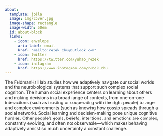 ```yaml
---
about: 
  template: jolla
  image: img/cover.jpg
  image-shape: rectangle
  image-width: 50em
  id: about-block
  links:
    - icon: envelope
      aria-label: email
      href: "mailto:rezek_zhu@outlook.com"  
    - icon: twitter
      href: https://twitter.com/yuhao_rezek
    - icon: instagram
      href: https://www.instagram.com/rezek_zhu
---
```


The FeldmanHall lab studies how we adaptively navigate our social worlds and the neurobiological systems that support such complex social cognition. The human social experience centers on learning about others and making decisions in a broad range of contexts, from one-on-one interactions (such as trusting or cooperating with the right people) to large and complex environments (such as knowing how gossip spreads through a social network). Social learning and decision-making pose unique cognitive hurdles. Other people’s goals, beliefs, intentions, and emotions are complex, constantly evolving, and often not observable—which makes behaving adaptively amidst so much uncertainty a constant challenge.

```{=html}
<style>
img {
    max-width: 100%;  /* 图片最大宽度为屏幕宽度 */
    height: auto;     /* 保持图片纵横比 */
  }
</style>
```
